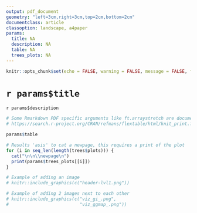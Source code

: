 ```yaml
---
output: pdf_document
geometry: "left=3cm,right=3cm,top=2cm,bottom=2cm"
documentclass: article
classoption: landscape, a4paper
params:
  title: NA
  description: NA
  table: NA
  trees_plots: NA
---
```


\pagestyle{empty}

```r
knitr::opts_chunk$set(echo = FALSE, warning = FALSE, message = FALSE, fig.width = 12)
```

# `r params$title`

`r params$description`

\vspace{30pt}

```r
# Some Rmarkdown PDF specific arguments like ft.arraystretch are documented here:
# https://search.r-project.org/CRAN/refmans/flextable/html/knit_print.flextable.html

params$table
```


```r
# Results 'asis' to cat a newpage, this requires a print of the plot
for (i in seq_len(length(trees$plots))) {
  cat("\n\n\\newpage\n")
  print(params$trees_plots[[i]])
}
```


```r
# Example of adding an image 
# knitr::include_graphics(c("header-lvl1.png"))
```

```r
# Example of adding 2 images next to each other
# knitr::include_graphics(c("viz_gi_.png",
#                           "viz_ggmap_.png"))
```


